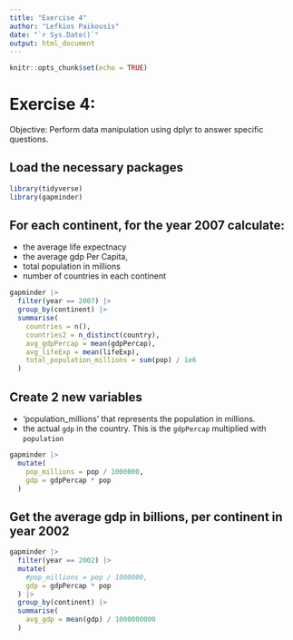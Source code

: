 ```yaml
---
title: "Exercise 4"
author: "Lefkios Paikousis"
date: "`r Sys.Date()`"
output: html_document
---
```


```r
knitr::opts_chunk$set(echo = TRUE)
```

# Exercise 4:
Objective: Perform data manipulation using dplyr to answer specific questions.

## Load the necessary packages

```r
library(tidyverse)
library(gapminder)
```


## For each continent, for the year 2007 calculate:

- the average life expectnacy 
- the average gdp Per Capita, 
- total population in millions
- number of countries in each continent


```r
gapminder |> 
  filter(year == 2007) |> 
  group_by(continent) |> 
  summarise(
    countries = n(),
    countries2 = n_distinct(country),
    avg_gdpPercap = mean(gdpPercap),
    avg_lifeExp = mean(lifeExp),
    total_population_millions = sum(pop) / 1e6
  )

```

## Create 2 new variables
 - 'population_millions' that represents the population in millions.
 - the actual `gdp` in the country. This is the `gdpPercap` multiplied with `population`

```r
gapminder |> 
  mutate(
    pop_millions = pop / 1000000,
    gdp = gdpPercap * pop
  )
```

## Get the average gdp in billions, per continent in year 2002

```r
gapminder |> 
  filter(year == 2002) |> 
  mutate(
    #pop_millions = pop / 1000000,
    gdp = gdpPercap * pop
  ) |> 
  group_by(continent) |> 
  summarise(
    avg_gdp = mean(gdp) / 1000000000
  ) 
```







